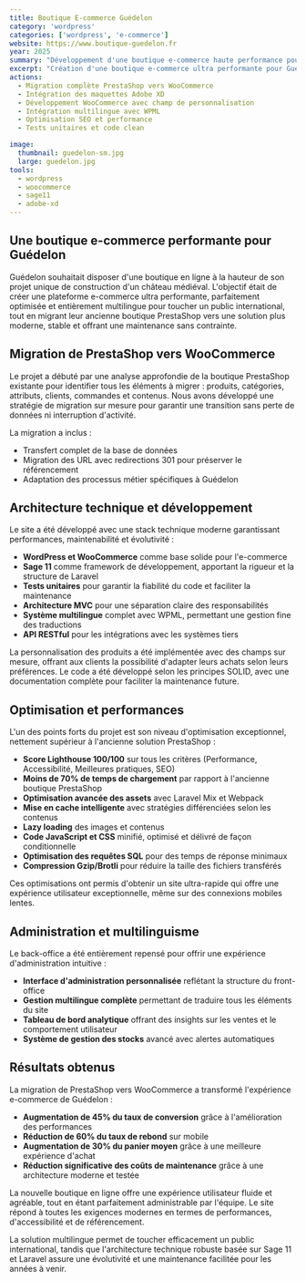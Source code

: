 ```yaml
---
title: Boutique E-commerce Guédelon
category: 'wordpress'
categories: ['wordpress', 'e-commerce']
website: https://www.boutique-guedelon.fr
year: 2025
summary: "Développement d'une boutique e-commerce haute performance pour Guédelon, entièrement multilingue et optimisée pour le SEO. Migration réussie de PrestaShop vers WooCommerce avec Sage 11 sur base Laravel pour une expérience utilisateur exceptionnelle."
excerpt: "Création d'une boutique e-commerce ultra performante pour Guédelon avec migration complète de PrestaShop vers WooCommerce. Développée avec Sage 11 sur une base Laravel, la plateforme offre une gestion multilingue complète, une personnalisation des produits et une optimisation technique maximale pour un site rapide et conforme aux meilleures pratiques web. Code clean et tests unitaires garantissent une maintenance facilitée."
actions:
  - Migration complète PrestaShop vers WooCommerce
  - Intégration des maquettes Adobe XD
  - Développement WooCommerce avec champ de personnalisation
  - Intégration multilingue avec WPML
  - Optimisation SEO et performance
  - Tests unitaires et code clean

image:
  thumbnail: guedelon-sm.jpg
  large: guedelon.jpg
tools:
  - wordpress
  - woocommerce
  - sage11
  - adobe-xd
---
```


## Une boutique e-commerce performante pour Guédelon

Guédelon souhaitait disposer d'une boutique en ligne à la hauteur de son projet unique de construction d'un château médiéval. L'objectif était de créer une plateforme e-commerce ultra performante, parfaitement optimisée et entièrement multilingue pour toucher un public international, tout en migrant leur ancienne boutique PrestaShop vers une solution plus moderne, stable et offrant une maintenance sans contrainte.

## Migration de PrestaShop vers WooCommerce

Le projet a débuté par une analyse approfondie de la boutique PrestaShop existante pour identifier tous les éléments à migrer : produits, catégories, attributs, clients, commandes et contenus. Nous avons développé une stratégie de migration sur mesure pour garantir une transition sans perte de données ni interruption d'activité.

La migration a inclus :

- Transfert complet de la base de données
- Migration des URL avec redirections 301 pour préserver le référencement
- Adaptation des processus métier spécifiques à Guédelon

## Architecture technique et développement

Le site a été développé avec une stack technique moderne garantissant performances, maintenabilité et évolutivité :

- **WordPress et WooCommerce** comme base solide pour l'e-commerce
- **Sage 11** comme framework de développement, apportant la rigueur et la structure de Laravel
- **Tests unitaires** pour garantir la fiabilité du code et faciliter la maintenance
- **Architecture MVC** pour une séparation claire des responsabilités
- **Système multilingue** complet avec WPML, permettant une gestion fine des traductions
- **API RESTful** pour les intégrations avec les systèmes tiers

La personnalisation des produits a été implémentée avec des champs sur mesure, offrant aux clients la possibilité d'adapter leurs achats selon leurs préférences. Le code a été développé selon les principes SOLID, avec une documentation complète pour faciliter la maintenance future.

## Optimisation et performances

L'un des points forts du projet est son niveau d'optimisation exceptionnel, nettement supérieur à l'ancienne solution PrestaShop :

- **Score Lighthouse 100/100** sur tous les critères (Performance, Accessibilité, Meilleures pratiques, SEO)
- **Moins de 70% de temps de chargement** par rapport à l'ancienne boutique PrestaShop
- **Optimisation avancée des assets** avec Laravel Mix et Webpack
- **Mise en cache intelligente** avec stratégies différenciées selon les contenus
- **Lazy loading** des images et contenus
- **Code JavaScript et CSS** minifié, optimisé et délivré de façon conditionnelle
- **Optimisation des requêtes SQL** pour des temps de réponse minimaux
- **Compression Gzip/Brotli** pour réduire la taille des fichiers transférés

Ces optimisations ont permis d'obtenir un site ultra-rapide qui offre une expérience utilisateur exceptionnelle, même sur des connexions mobiles lentes.

## Administration et multilinguisme

Le back-office a été entièrement repensé pour offrir une expérience d'administration intuitive :

- **Interface d'administration personnalisée** reflétant la structure du front-office
- **Gestion multilingue complète** permettant de traduire tous les éléments du site
- **Tableau de bord analytique** offrant des insights sur les ventes et le comportement utilisateur
- **Système de gestion des stocks** avancé avec alertes automatiques

## Résultats obtenus

La migration de PrestaShop vers WooCommerce a transformé l'expérience e-commerce de Guédelon :

- **Augmentation de 45% du taux de conversion** grâce à l'amélioration des performances
- **Réduction de 60% du taux de rebond** sur mobile
- **Augmentation de 30% du panier moyen** grâce à une meilleure expérience d'achat
- **Réduction significative des coûts de maintenance** grâce à une architecture moderne et testée

La nouvelle boutique en ligne offre une expérience utilisateur fluide et agréable, tout en étant parfaitement administrable par l'équipe. Le site répond à toutes les exigences modernes en termes de performances, d'accessibilité et de référencement.

La solution multilingue permet de toucher efficacement un public international, tandis que l'architecture technique robuste basée sur Sage 11 et Laravel assure une évolutivité et une maintenance facilitée pour les années à venir.
